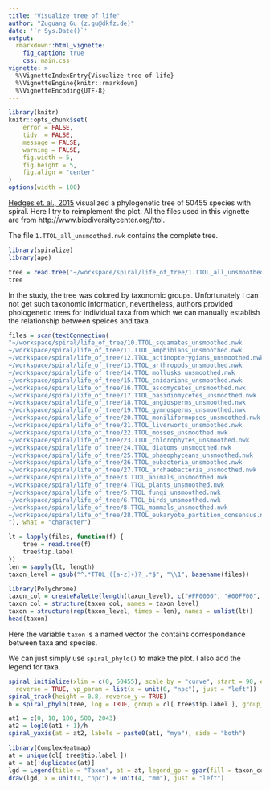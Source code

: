 ```yaml
---
title: "Visualize tree of life"
author: "Zuguang Gu (z.gu@dkfz.de)"
date: '`r Sys.Date()`'
output: 
  rmarkdown::html_vignette:
    fig_caption: true
    css: main.css
vignette: >
  %\VignetteIndexEntry{Visualize tree of life}
  %\VignetteEngine{knitr::rmarkdown}
  %\VignetteEncoding{UTF-8}
---
```


```r
library(knitr)
knitr::opts_chunk$set(
    error = FALSE,
    tidy  = FALSE,
    message = FALSE,
    warning = FALSE,
    fig.width = 5,
    fig.height = 5,
    fig.align = "center"
)
options(width = 100)
```


[Hedges et. al., 2015](https://doi.org/10.1093/molbev/msv037) visualized a phylogenetic tree of 50455 species with spiral.
Here I try to reimplement the plot. All the files used in this vignette are from http://www.biodiversitycenter.org/ttol.


The file `1.TTOL_all_unsmoothed.nwk` contains the complete tree.

```r
library(spiralize)
library(ape)

tree = read.tree("~/workspace/spiral/life_of_tree/1.TTOL_all_unsmoothed.nwk")
tree
```

In the study, the tree was colored by taxonomic groups. Unfortunately I can not get such taxonomic
information, nevertheless, authors provided phologenetic trees for individual taxa from which we can manually
establish the relationship between speices and taxa.

```r
files = scan(textConnection(
"~/workspace/spiral/life_of_tree/10.TTOL_squamates_unsmoothed.nwk
~/workspace/spiral/life_of_tree/11.TTOL_amphibians_unsmoothed.nwk
~/workspace/spiral/life_of_tree/12.TTOL_actinopterygians_unsmoothed.nwk
~/workspace/spiral/life_of_tree/13.TTOL_arthropods_unsmoothed.nwk
~/workspace/spiral/life_of_tree/14.TTOL_mollusks_unsmoothed.nwk
~/workspace/spiral/life_of_tree/15.TTOL_cnidarians_unsmoothed.nwk
~/workspace/spiral/life_of_tree/16.TTOL_ascomycetes_unsmoothed.nwk
~/workspace/spiral/life_of_tree/17.TTOL_basidiomycetes_unsmoothed.nwk
~/workspace/spiral/life_of_tree/18.TTOL_angiosperms_unsmoothed.nwk
~/workspace/spiral/life_of_tree/19.TTOL_gymnosperms_unsmoothed.nwk
~/workspace/spiral/life_of_tree/20.TTOL_moniliformopses_unsmoothed.nwk
~/workspace/spiral/life_of_tree/21.TTOL_liverworts_unsmoothed.nwk
~/workspace/spiral/life_of_tree/22.TTOL_mosses_unsmoothed.nwk
~/workspace/spiral/life_of_tree/23.TTOL_chlorophytes_unsmoothed.nwk
~/workspace/spiral/life_of_tree/24.TTOL_diatoms_unsmoothed.nwk
~/workspace/spiral/life_of_tree/25.TTOL_phaeophyceans_unsmoothed.nwk
~/workspace/spiral/life_of_tree/26.TTOL_eubacteria_unsmoothed.nwk
~/workspace/spiral/life_of_tree/27.TTOL_archaebacteria_unsmoothed.nwk
~/workspace/spiral/life_of_tree/3.TTOL_animals_unsmoothed.nwk
~/workspace/spiral/life_of_tree/4.TTOL_plants_unsmoothed.nwk
~/workspace/spiral/life_of_tree/5.TTOL_fungi_unsmoothed.nwk
~/workspace/spiral/life_of_tree/6.TTOL_birds_unsmoothed.nwk
~/workspace/spiral/life_of_tree/8.TTOL_mammals_unsmoothed.nwk
~/workspace/spiral/life_of_tree/28.TTOL_eukaryote_partition_consensus.nwk
"), what = "character")

lt = lapply(files, function(f) {
    tree = read.tree(f)
    tree$tip.label
})
len = sapply(lt, length)
taxon_level = gsub("^.*TTOL_([a-z]+)?_.*$", "\\1", basename(files))

library(Polychrome)
taxon_col = createPalette(length(taxon_level), c("#FF0000", "#00FF00", "#0000FF"), range = c(30, 80))
taxon_col = structure(taxon_col, names = taxon_level)
taxon = structure(rep(taxon_level, times = len), names = unlist(lt))
head(taxon)
```

Here the variable `taxon` is a named vector the contains correspondance between taxa and species.

We can just simply use `spiral_phylo()` to make the plot. I also add the legend for taxa.

```r
spiral_initialize(xlim = c(0, 50455), scale_by = "curve", start = 90, end = 360*7 + 90, 
  reverse = TRUE, vp_param = list(x = unit(0, "npc"), just = "left"))
spiral_track(height = 0.8, reverse_y = TRUE)
h = spiral_phylo(tree, log = TRUE, group = cl[ tree$tip.label ], group_col = cate_col)

at1 = c(0, 10, 100, 500, 2043)
at2 = log10(at1 + 1)/h
spiral_yaxis(at = at2, labels = paste0(at1, "mya"), side = "both")

library(ComplexHeatmap)
at = unique(cl[ tree$tip.label ])
at = at[!duplicated(at)]
lgd = Legend(title = "Taxon", at = at, legend_gp = gpar(fill = taxon_col[at]))
draw(lgd, x = unit(1, "npc") + unit(4, "mm"), just = "left")
```


